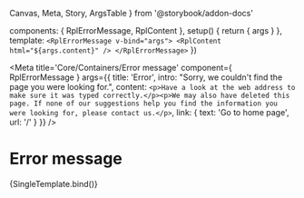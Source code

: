   Canvas,
  Meta,
  Story,
  ArgsTable
} from '@storybook/addon-docs'

  components: { RplErrorMessage, RplContent },
  setup() {
    return { args }
  },
  template: `
    <RplErrorMessage v-bind="args">
      <RplContent html="${args.content}" />
    </RplErrorMessage>
  `
})

<Meta
  title='Core/Containers/Error message'
  component={ RplErrorMessage }
  args={{
    title: 'Error',
    intro: "Sorry, we couldn't find the page you were looking for.",
    content: `<p>Have a look at the web address to make sure it was typed correctly.</p><p>We may also have deleted this page. If none of our suggestions help you find the information you were looking for, please contact us.</p>`,
    link: {
      text: 'Go to home page',
      url: '/'
    }
  }}
/>

# Error message

<ArgsTable of={RplErrorMessage} />

<Canvas>
  <Story
    name='Error message'
    play={a11yStoryCheck}
  >
    {SingleTemplate.bind()}
  </Story>
</Canvas>
